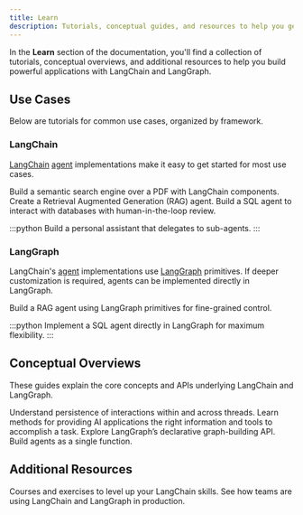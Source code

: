 ```yaml
---
title: Learn
description: Tutorials, conceptual guides, and resources to help you get started.
---
```




In the **Learn** section of the documentation, you'll find a collection of tutorials, conceptual overviews, and additional resources to help you build powerful applications with LangChain and LangGraph.

## Use Cases

Below are tutorials for common use cases, organized by framework.

### LangChain

[LangChain](/oss/langchain/overview) [agent](/oss/langchain/agents) implementations make it easy to get started for most use cases.

<Card title="Semantic Search" icon="magnifying-glass" href="/oss/langchain/knowledge-base" horizontal>
  Build a semantic search engine over a PDF with LangChain components.
</Card>

<Card title="RAG Agent" icon="user-magnifying-glass" href="/oss/langchain/rag" horizontal>
  Create a Retrieval Augmented Generation (RAG) agent.
</Card>

<Card title="SQL Agent" icon="database" href="/oss/langchain/sql-agent" horizontal>
  Build a SQL agent to interact with databases with human-in-the-loop review.
</Card>

:::python
<Card title="Supervisor Agent" icon="sitemap" href="/oss/langchain/supervisor" horizontal>
  Build a personal assistant that delegates to sub-agents.
</Card>
:::

### LangGraph

LangChain's [agent](/oss/langchain/agents) implementations use [LangGraph](/oss/langgraph/overview) primitives.
If deeper customization is required, agents can be implemented directly in LangGraph.

<Card title="Custom RAG Agent" icon="user-magnifying-glass" href="/oss/langgraph/agentic-rag" horizontal>
  Build a RAG agent using LangGraph primitives for fine-grained control.
</Card>

:::python
<Card title="Custom SQL Agent" icon="database" href="/oss/langgraph/sql-agent" horizontal>
  Implement a SQL agent directly in LangGraph for maximum flexibility.
</Card>
:::

## Conceptual Overviews

These guides explain the core concepts and APIs underlying LangChain and LangGraph.

<Card title="Memory" icon="brain" href="/oss/concepts/memory" horizontal>
  Understand persistence of interactions within and across threads.
</Card>

<Card title="Context engineering" icon="book-open" href="/oss/concepts/context" horizontal>
  Learn methods for providing AI applications the right information and tools to accomplish a task.
</Card>

<Card title="Graph API" icon="chart-network" href="/oss/langgraph/graph-api" horizontal>
  Explore LangGraph’s declarative graph-building API.
</Card>

<Card title="Functional API" icon="code" href="/oss/langgraph/functional-api" horizontal>
  Build agents as a single function.
</Card>

## Additional Resources

<Card title="LangChain Academy" icon="graduation-cap" href="https://academy.langchain.com/" horizontal>
  Courses and exercises to level up your LangChain skills.
</Card>

<Card title="Case Studies" icon="screen-users" href="/oss/langgraph/case-studies" horizontal>
  See how teams are using LangChain and LangGraph in production.
</Card>

